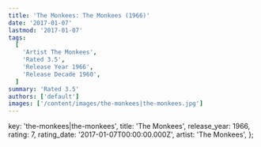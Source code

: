 ```yaml
---
title: 'The Monkees: The Monkees (1966)'
date: '2017-01-07'
lastmod: '2017-01-07'
tags:
  [
    'Artist The Monkees',
    'Rated 3.5',
    'Release Year 1966',
    'Release Decade 1960',
  ]
summary: 'Rated 3.5'
authors: ['default']
images: ['/content/images/the-monkees|the-monkees.jpg']
---
```


  key: 'the-monkees|the-monkees',
  title: 'The Monkees',
  release_year: 1966,
  rating: 7,
  rating_date: '2017-01-07T00:00:00.000Z',
  artist: 'The Monkees',
};

<MusicRating data={data} />
